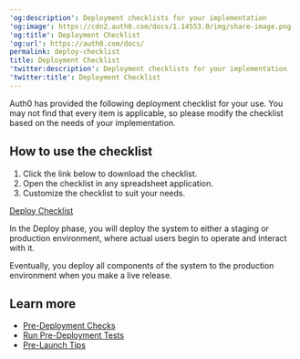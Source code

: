 ---
'og:description': Deployment checklists for your implementation
'og:image': https://cdn2.auth0.com/docs/1.14553.0/img/share-image.png
'og:title': Deployment Checklist
'og:url': https://auth0.com/docs/
permalink: deploy-checklist
title: Deployment Checklist
'twitter:description': Deployment checklists for your implementation
'twitter:title': Deployment Checklist
---

Auth0 has provided the following deployment checklist for your use. You may not find that every item is applicable, so please modify the checklist based on the needs of your implementation.

## How to use the checklist

1. Click the link below to download the checklist.
2. Open the checklist in any spreadsheet application.
3. Customize the checklist to suit your needs.

<InlineImage src="/images/cdy7uua7fh8z/2Cip8jFt1IhR24t5Q4V4KZ/749eb4107b1b8ad60dbabf4066fea151/file_type_icons-02.png"/>[Deploy Checklist](https://assets.ctfassets.net/cdy7uua7fh8z/78b5P011cQmYyZ7XZkQcoK/3c42c9146f9823b427bcd06b2889fa7c/Deploy-Checklist.xlsx)

In the Deploy phase, you will deploy the system to either a staging or production environment, where actual users begin to operate and interact with it.

Eventually, you deploy all components of the system to the production environment when you make a live release.

## Learn more

* [Pre-Deployment Checks](/docs/deploy-monitor/pre-deployment-checks)
* [Run Pre-Deployment Tests](/docs/deploy-monitor/pre-deployment-checks/predeployment-tests)
* [Pre-Launch Tips](/docs/deploy-monitor/pre-deployment-checks/pre-launch-tips)